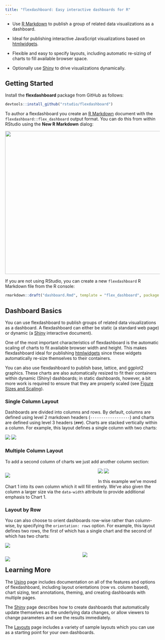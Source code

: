 ```yaml
---
title: "flexdashboard: Easy interactive dashboards for R"
---
```


<div id="main-banner" class="row">

<div class="col-sm-10">

* Use [R Markdown](http://rmarkdown.rstudio.com) to publish a group of related data visualizations as a dashboard.

* Ideal for publishing interactive JavaScript visualizations based on [htmlwidgets](http://www.htmlwidgets.org).

* Flexible and easy to specify layouts, including automatic re-sizing of charts to fill available browser space.

* Optionally use [Shiny](http://shiny.rstudio.com) to drive visualizations dynamically.

</div>

</div>

## Getting Started

Install the **flexdashboard** package from GitHub as follows:

```r
devtools::install_github("rstudio/flexdashboard")
```

To author a flexdashboard you create an [R Markdown](http://rmarkdown.rstudio.com) document with the `flexdashboard::flex_dashboard` output format. You can do this from within RStudio using the **New R Markdown** dialog:

<img src="images/NewRMarkdown.png" width="579" height="465"/>

If you are not using RStudio, you can create a new `flexdashboard` R Markdown file from the R console:

```r
rmarkdown::draft("dashboard.Rmd", template = "flex_dashboard", package = "flexdashboard")
```

## Dashboard Basics

You can use flexdashboard to publish groups of related data visualizations as a dashboard. A flexdashboard can either be static (a standard web page) or dynamic (a [Shiny](shiny.html) interactive document).

One of the most important characteristics of flexdashboard is the automatic scaling of charts to fit available browser width and height. This makes flexdashboard ideal for publishing [htmlwidgets](http://www.htmlwidgets.org) since these widgets automatically re-size themselves to their containers.

You can also use flexdashboard to publish base, lattice, and ggplot2 graphics. These charts are also automatically resized to fit their containers within dynamic (Shiny) dashboards; in static dashboards, however, a bit more work is required to ensure that they are properly scaled (see [Figure Sizes and Scaling](using.html#figure-sizes-and-scaling)).

### Single Column Layout

Dashboards are divided into columns and rows. By default, columns are defined using level 2 markdown headers (`------------------`) and charts are defined using level 3 headers (`###`). Charts are stacked vertically within a column. For example, this layout defines a single column with two charts:

<div class="row">

<div class="col-md-5">
<div id="singlecolumn"></div>
<script type="text/javascript">loadSnippet('singlecolumn')</script>
</div>

<div class="col-md-7">
<div height="470px" width="100%">
<img class="holder" src="holder.js/100px235?size=28&amp;text=Chart 1">
<img class="holder" src="holder.js/100px235?size=28&amp;text=Chart 2">
</div>
</div>

</div>


### Multiple Column Layout

To add a second column of charts we just add another column section:

<div class="row">

<div class="col-md-5">
<div id="multiplecolumns"></div>
<script type="text/javascript">loadSnippet('multiplecolumns')</script>
</div>

<div class="col-md-7">
<div height="470px" width="100%">
<div style="float: left; width: 60%;">
<img class="holder" src="holder.js/100px470?size=28&amp;text=Chart 1">
</div>
<div style="margin-left: 60%;">
<img class="holder" src="holder.js/100px235?size=28&amp;text=Chart 2">
<img class="holder" src="holder.js/100px235?size=28&amp;text=Chart 3">
</div>
</div>
</div>

</div>

In this example we've moved Chart 1 into its own column which it will fill entirely. We've also given the column a larger size via the `data-width` attribute to provide additional emphasis to Chart 1.

### Layout by Row

You can also choose to orient dashboards row-wise rather than column-wise, by specifying the `orientation: rows` option. For example, this layout defines two rows, the first of which has a single chart and the second of which has two charts:

<div class="row">

<div class="col-md-5">
<div id="roworientation"></div>
<script type="text/javascript">loadSnippet('roworientation')</script>
</div>

<div class="col-md-7">
<div height="496px" width="100%">
<img class="holder" src="holder.js/100px248?size=28&amp;text=Chart 1">
<div>
<div style="float: left; width: 50%;">
<img class="holder" src="holder.js/100px248?size=28&amp;text=Chart 2">
</div>
<div style="margin-left: 50%;">
<img class="holder" src="holder.js/100px248?size=28&amp;text=Chart 3">
</div>
</div>
</div>
</div>

</div>

## Learning More

The [Using](using.html) page includes documentation on all of the features and options of flexdashboard, including layout orientations (row vs. column based), chart sizing, text annotations, theming, and creating dashboards with multiple pages.

The [Shiny](shiny.html) page describes how to create dashboards that automatically update themselves as the underlying data changes, or allow viewers to change parameters and see the results immediately.

The [Layouts](layouts.html) page includes a variety of sample layouts which you can use as a starting point for your own dashboards.
